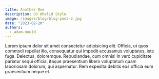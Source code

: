 ```yaml
---
title: Another One
description: DJ Khalid Style
image: /images/blog/blog-post-2.jpg
date: "2023-02-20"
authors:
  - adam-mould
---
```


Lorem ipsum dolor sit amet consectetur adipisicing elit. Officia, ut quos commodi repellat illo, consequatur qui impedit accusamus voluptates, iste fuga. Delectus, doloremque. Repudiandae, cum omnis! In vero cupiditate pariatur sequi officia, itaque praesentium libero voluptatum quam laboriosam dolorum, qui aspernatur. Rem expedita debitis eos officia eum praesentium neque et.
